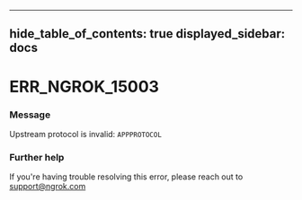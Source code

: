 

---
hide_table_of_contents: true
displayed_sidebar: docs
---


# ERR_NGROK_15003

### Message
Upstream protocol is invalid: `APPPROTOCOL`

<ErrorDetails error="err_ngrok_15003" />



### Further help
If you're having trouble resolving this error, please reach out to [support@ngrok.com](mailto:support@ngrok.com?subject=Help%20with%20ERR_NGROK_15003)

